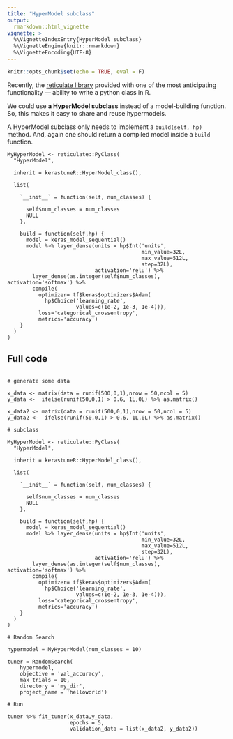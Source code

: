 ```yaml
---
title: "HyperModel subclass"
output:
  rmarkdown::html_vignette
vignette: >
  %\VignetteIndexEntry{HyperModel subclass}
  %\VignetteEngine{knitr::rmarkdown}
  %\VignetteEncoding{UTF-8}
---
```


```r
knitr::opts_chunk$set(echo = TRUE, eval = F)
```

Recently, the [reticulate library](https://rstudio.github.io/reticulate/) provided with one of the most anticipating functionality --- ability to write a python class in R.

We could use __a HyperModel subclass__ instead of a model-building function. So, this makes it easy to share and reuse hypermodels.

A HyperModel subclass only needs to implement a ```build(self, hp)``` method. And, again one should return a compiled model inside a ```build``` function.

```
MyHyperModel <- reticulate::PyClass(
  "HyperModel",
  
  inherit = kerastuneR::HyperModel_class(),
  
  list(
    
    `__init__` = function(self, num_classes) {
      
      self$num_classes = num_classes
      NULL
    },
    
    build = function(self,hp) {
      model = keras_model_sequential() 
      model %>% layer_dense(units = hp$Int('units',
                                           min_value=32L,
                                           max_value=512L,
                                           step=32L),
                            activation='relu') %>% 
        layer_dense(as.integer(self$num_classes), activation='softmax') %>% 
        compile(
          optimizer= tf$keras$optimizers$Adam(
            hp$Choice('learning_rate',
                      values=c(1e-2, 1e-3, 1e-4))),
          loss='categorical_crossentropy',
          metrics='accuracy')
    }
  )
)
```

## Full code 

```

# generate some data

x_data <- matrix(data = runif(500,0,1),nrow = 50,ncol = 5)
y_data <-  ifelse(runif(50,0,1) > 0.6, 1L,0L) %>% as.matrix()

x_data2 <- matrix(data = runif(500,0,1),nrow = 50,ncol = 5)
y_data2 <-  ifelse(runif(50,0,1) > 0.6, 1L,0L) %>% as.matrix()

# subclass

MyHyperModel <- reticulate::PyClass(
  "HyperModel",
  
  inherit = kerastuneR::HyperModel_class(),
  
  list(
    
    `__init__` = function(self, num_classes) {
      
      self$num_classes = num_classes
      NULL
    },
    
    build = function(self,hp) {
      model = keras_model_sequential() 
      model %>% layer_dense(units = hp$Int('units',
                                           min_value=32L,
                                           max_value=512L,
                                           step=32L),
                            activation='relu') %>% 
        layer_dense(as.integer(self$num_classes), activation='softmax') %>% 
        compile(
          optimizer= tf$keras$optimizers$Adam(
            hp$Choice('learning_rate',
                      values=c(1e-2, 1e-3, 1e-4))),
          loss='categorical_crossentropy',
          metrics='accuracy')
    }
  )
)

# Random Search

hypermodel = MyHyperModel(num_classes = 10)

tuner = RandomSearch(
    hypermodel,
    objective = 'val_accuracy',
    max_trials = 10,
    directory = 'my_dir',
    project_name = 'helloworld')

# Run

tuner %>% fit_tuner(x_data,y_data,
                    epochs = 5, 
                    validation_data = list(x_data2, y_data2))

```
